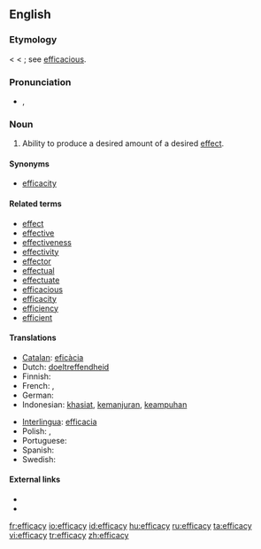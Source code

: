 ==English==

===Etymology===
< {{L.}} {{term|efficacia||efficacy}} < {{term|efficax||efficacious}}; see [[efficacious]].

===Pronunciation===
* {{IPA|/ˈɛf.ɪ.kə.si/}}, {{SAMPA|/"Ef.I.k@.si/}}

===Noun===
{{en-noun|-}}

# {{uncountable}} Ability to produce a desired amount of a desired [[effect]].

====Synonyms====
* [[efficacity]]

====Related terms====
* [[effect]]
* [[effective]]
* [[effectiveness]]
* [[effectivity]]
* [[effector]]
* [[effectual]]
* [[effectuate]]
* [[efficacious]]
* [[efficacity]]
* [[efficiency]]
* [[efficient]]

====Translations====
{{trans-top|ability to produce effect}}
* [[Catalan]]: [[eficàcia]] {{f}}
* Dutch: [[doeltreffendheid]]
* Finnish: {{t-|fi|tehokkuus}}
* French: {{t|fr|efficience|f}}, {{t|fr|efficacité|f}}
* German: {{t-|de|Wirksamkeit|f}}
* Indonesian: [[khasiat]], [[manjur|kemanjuran]], [[ampuh|keampuhan]]
{{trans-mid}}
* [[Interlingua]]: [[efficacia]]
* Polish: {{t|pl|efektywność|f}}, {{t|pl|sktuteczność|f}}
* Portuguese: {{t+|pt|eficácia|f}}
* Spanish: {{t+|es|eficacia|f}}
* Swedish: {{t+|sv|effektivitet|f}}
{{trans-bottom}}

====External links====
* {{R:Webster 1913}}
* {{R:Century 1911}}

[[fr:efficacy]]
[[io:efficacy]]
[[id:efficacy]]
[[hu:efficacy]]
[[ru:efficacy]]
[[ta:efficacy]]
[[vi:efficacy]]
[[tr:efficacy]]
[[zh:efficacy]]